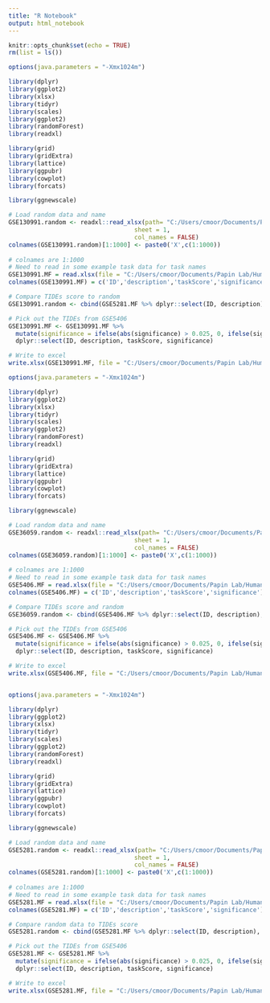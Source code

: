 ---
title: "R Notebook"
output: html_notebook
---

```{r setup, include=FALSE}
knitr::opts_chunk$set(echo = TRUE)
rm(list = ls())
```

```{r Significant GSE130991}
options(java.parameters = "-Xmx1024m")

library(dplyr)
library(ggplot2)
library(xlsx)
library(tidyr)
library(scales)
library(ggplot2)
library(randomForest)
library(readxl)

library(grid)
library(gridExtra)
library(lattice)
library(ggpubr)
library(cowplot)
library(forcats)

library(ggnewscale)

# Load random data and name 
GSE130991.random <- readxl::read_xlsx(path= "C:/Users/cmoor/Documents/Papin Lab/Human1/Liver Pub Scripts/GSE130991_18-50_No_Statin_random.xlsx", 
                                   sheet = 1, 
                                   col_names = FALSE)
colnames(GSE130991.random)[1:1000] <- paste0('X',c(1:1000))
  
# colnames are 1:1000
# Need to read in some example task data for task names
GSE130991.MF = read.xlsx(file = "C:/Users/cmoor/Documents/Papin Lab/Human1/Liver Pub Scripts/GSE130991_18-50_No_Statin_allGenes.xlsx", sheetIndex = 1, header = 0)
colnames(GSE130991.MF) = c('ID','description','taskScore','significance')

# Compare TIDEs score to random
GSE130991.random <- cbind(GSE5281.MF %>% dplyr::select(ID, description), GSE130991.random)

# Pick out the TIDEs from GSE5406
GSE130991.MF <- GSE130991.MF %>% 
  mutate(significance = ifelse(abs(significance) > 0.025, 0, ifelse(significance < 0, -1, 1))) %>% 
  dplyr::select(ID, description, taskScore, significance)

# Write to excel
write.xlsx(GSE130991.MF, file = "C:/Users/cmoor/Documents/Papin Lab/Human1/SignificantTasks_GSE130991_18-50_No_Statin.xlsx")

```



```{r Significant GSE36059}

options(java.parameters = "-Xmx1024m")

library(dplyr)
library(ggplot2)
library(xlsx)
library(tidyr)
library(scales)
library(ggplot2)
library(randomForest)
library(readxl)

library(grid)
library(gridExtra)
library(lattice)
library(ggpubr)
library(cowplot)
library(forcats)

library(ggnewscale)

# Load random data and name
GSE36059.random <- readxl::read_xlsx(path= "C:/Users/cmoor/Documents/Papin Lab/Human1/GSE36059_random.xlsx", 
                                   sheet = 1, 
                                   col_names = FALSE)
colnames(GSE36059.random)[1:1000] <- paste0('X',c(1:1000))
  
# colnames are 1:1000
# Need to read in some example task data for task names
GSE5406.MF = read.xlsx(file = "C:/Users/cmoor/Documents/Papin Lab/Human1/GSE36059_allGenes.xlsx", sheetIndex = 1, header = 0)
colnames(GSE5406.MF) = c('ID','description','taskScore','significance')

# Compare TIDEs score and random
GSE36059.random <- cbind(GSE5406.MF %>% dplyr::select(ID, description), GSE36059.random)

# Pick out the TIDEs from GSE5406
GSE5406.MF <- GSE5406.MF %>% 
  mutate(significance = ifelse(abs(significance) > 0.025, 0, ifelse(significance < 0, -1, 1))) %>% 
  dplyr::select(ID, description, taskScore, significance)

# Write to excel
write.xlsx(GSE5406.MF, file = "C:/Users/cmoor/Documents/Papin Lab/Human1/SignificantTasksKidney.xlsx")



```


```{r Significant GSE5281}

options(java.parameters = "-Xmx1024m")

library(dplyr)
library(ggplot2)
library(xlsx)
library(tidyr)
library(scales)
library(ggplot2)
library(randomForest)
library(readxl)

library(grid)
library(gridExtra)
library(lattice)
library(ggpubr)
library(cowplot)
library(forcats)

library(ggnewscale)

# Load random data and name
GSE5281.random <- readxl::read_xlsx(path= "C:/Users/cmoor/Documents/Papin Lab/Human1/GSE5281_random.xlsx", 
                                   sheet = 1, 
                                   col_names = FALSE)
colnames(GSE5281.random)[1:1000] <- paste0('X',c(1:1000))
  
# colnames are 1:1000
# Need to read in some example task data for task names
GSE5281.MF = read.xlsx(file = "C:/Users/cmoor/Documents/Papin Lab/Human1/GSE5281_allGenes.xlsx", sheetIndex = 1, header = 0)
colnames(GSE5281.MF) = c('ID','description','taskScore','significance')

# Compare random data to TIDEs score
GSE5281.random <- cbind(GSE5281.MF %>% dplyr::select(ID, description), GSE5281.random)

# Pick out the TIDEs from GSE5406
GSE5281.MF <- GSE5281.MF %>% 
  mutate(significance = ifelse(abs(significance) > 0.025, 0, ifelse(significance < 0, -1, 1))) %>% 
  dplyr::select(ID, description, taskScore, significance)

# Write to excel
write.xlsx(GSE5281.MF, file = "C:/Users/cmoor/Documents/Papin Lab/Human1/SignificantTasksBrain.xlsx")

```

